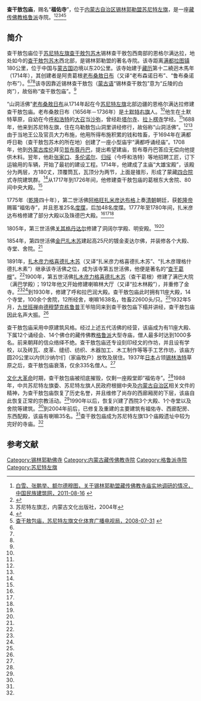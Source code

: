 {{otheruses|subject=苏尼特左旗的查干敖包庙|other=苏尼特右旗的查干敖包庙|查干敖包庙 (苏尼特右旗)}}
{{Infobox Tibetan Buddhist monastery
|name =查干敖包庙
|image = 
|image size = 250px
|alt = 
|caption = 
|t=
|w=
|to = 
|ipa={{IPA|}}
|z=
|thdl=
|e=
|tc=查干敖包廟
|s=查干敖包庙
|p=
|m=
|k=
|pushpin_map = 
|latd =  | latm =  | lats =  | latNS = 
|longd=  | longm= | longs =| longEW = 
|iso_region = 
|map_caption = 
|mapsize = 
|location_country = 中国
|location = {{CHN}}[[内蒙古自治区|内蒙古自治区]][[锡林郭勒盟|锡林郭勒盟]][[苏尼特左旗|苏尼特左旗]]
|coordinates_display =
|founded_by = [[老布桑敖日布|老布桑敖日布]]
|date_founded =1714年
|date_renovated =
|sect = [[格鲁派|格鲁派]]
|mather =
|children =
|dedicated_to = 
|tulku =
|head_lama = 
|head_mgh =
|no._of_monks = 
|architecture = 
|festivals =
|footnotes = 
}}

'''查干敖包庙'''，赐名“'''福佑寺'''”，位于[[内蒙古自治区|内蒙古自治区]][[锡林郭勒盟|锡林郭勒盟]][[苏尼特左旗|苏尼特左旗]]，是一座[[藏传佛教|藏传佛教]][[格鲁派|格鲁派]]寺院。<ref name=minzujianzhu>[http://www.naic.org.cn/chs/article.php?id=2394 白雪、张鹏举、额尔德穆图，关于锡林郭勒盟藏传佛教寺庙实地调研的情况，中国民族建筑网，2011-08-16] {{webarchive|url=https://web.archive.org/web/20111205152118/http://www.naic.org.cn/chs/article.php?id=2394 |date=2011-12-05 }}</ref><ref name=xilinribao>{{Cite web |url=http://www.xlglrbw.com/wenshi/2012-05/31/content_3540.htm |title=浅述喇嘛庙宇在锡盟革命斗争中的重要作用，锡林郭勒日报网，2012-05-31 |access-date=2013-07-21 |archive-date=2014-05-03 |archive-url=https://web.archive.org/web/20140503183503/http://www.xlglrbw.com/wenshi/2012-05/31/content_3540.htm |dead-url=yes }}</ref><ref name=qizhi>苏尼特左旗志，内蒙古文化出版社，2004年</ref><ref name=nmgxww>{{Cite web |url=http://xlgl.nmgnews.com.cn/article/20040114/38889_1.html |title=查干葛根与查干敖包庙，内蒙古新闻网，2004-01-14 |accessdate=2014-05-03 |archive-date=2014-05-03 |archive-url=https://web.archive.org/web/20140503152743/http://xlgl.nmgnews.com.cn/article/20040114/38889_1.html |dead-url=yes }}</ref><ref name=sntzqwtgd>[http://gdj.sntzq.gov.cn/wtj_xgyw/wtj_lygz/wtj_lyjd/200807/t20080731_276757.html 查干敖包庙，苏尼特左旗文化体育广播电视局，2008-07-31] {{webarchive|url=https://web.archive.org/web/20140503154622/http://gdj.sntzq.gov.cn/wtj_xgyw/wtj_lygz/wtj_lyjd/200807/t20080731_276757.html |date=2014-05-03 }}</ref>

==简介==
查干敖包庙位于[[苏尼特左旗|苏尼特左旗]][[查干敖包苏木|查干敖包苏木]]锡林查干敖包西南部的恩格尔满达拉，地处如今的[[查干敖包苏木|查干敖包苏木]]西北部，是锡林郭勒盟的著名寺院。该寺距离[[满都拉图镇|满都拉图镇]]180公里，位于中国与[[蒙古国|蒙古国]]边境以东20公里。该寺始建于[[藏历|藏历]]第十二繞迥木馬年（1714年），其创建者是阿贵葛根[[老布桑敖日布|老布桑敖日布]]（又译“老布森诺日布”、“鲁布桑诺尔布”）。<ref name=nmgxww/><ref name=qizhi/><ref name=sntzqwtgd/>该寺因靠近锡林查干敖包（[[蒙古语|蒙古语]]“锡林查干敖包”意为“丘陵的白岗”），故俗称“查干敖包庙”。<ref name=sntzqwtgd/>

“山洞活佛”[[老布桑敖日布|老布桑敖日布]]从1714年起在今[[苏尼特左旗|苏尼特左旗]]北部边疆的恩格尔满达拉修建查干敖包庙。老布桑敖日布（1656年－1736年）是[[土默特右旗|土默特右旗]]人。<ref name=qizhi/>他生在土默特草原，自幼在今[[呼和浩特|呼和浩特]]的[[大召|大召]]当[[沙弥|沙弥]]，曾经赴[[塔尔寺|塔尔寺]]、[[拉卜楞寺|拉卜楞寺]]学经。<ref name=nmgxww/>1688年，他来到苏尼特左旗，住在乌勒敖包山洞里讲经修行，故俗称“山洞活佛”。<ref name=qizhi/><ref name=nmgxww/>由于当地王公及官员大力布施，他用所得布施积累的钱和牲畜，于1694年在满都呼日勒（查干敖包苏木的所在地）创建了一座小型庙宇“满都呼诵经庙”。1708年，他到[[外蒙古|外蒙古]][[库伦|库伦]]拜见[[哲布尊丹巴|哲布尊丹巴]]，提出希望建庙，哲布尊丹巴答应无偿向他提供木料。翌年，他赴[[张家口|张家口]]、[[多伦诺尔|多伦诺尔]]、[[归绥|归绥]]（今呼和浩特）等地招聘工匠，订下运输用的车辆，开始了最初的建设工程。1714年，他建成了主庙“大雄宝殿”，该殿分为两层，方180丈，顶覆筒瓦，瓦顶分为两节，上面是锥形，形成了蒙藏[[四合院|四合院]]式寺院建筑群。<ref name=nmgxww/>从1717年到1726年间，他修建查干敖包庙的葛根东大舍院、80间中央大殿。<ref name=qizhi/>

1775年（[[乾隆|乾隆]]四十年），第二世活佛[[阿格旺扎米彦达布格|阿格旺扎米彦达布格]]上奏[[清朝|清朝]]朝廷，获[[乾隆帝|乾隆帝]]赐匾“福佑寺”，并且恩准25名[[度牒|度牒]]，后加48名度牒。1777年至1780年间，扎米彦达布格修建了部分大殿以及珠德巴大殿。<ref name=qizhi/><ref name=nmgxww/><ref name=sntzqwtgd/>

1805年，第三世活佛[[关其格丹达尔|关其格丹达尔]]修建了洞阔尔学殿、明安殿。<ref name=qizhi/><ref name=nmgxww/>

1854年，第四世活佛[[金巴扎木苏|金巴扎木苏]]建起高25尺的镀金麦达尔佛，并装修各个大殿、寺堂、舍院。<ref name=qizhi/>

1891年，[[扎木彦力格喜德扎木苏|扎木彦力格喜德扎木苏]]（又译“扎米彦力格喜德扎木苏”、“扎木彦理格什德扎木素”）继承该寺活佛之位，成为该寺第五世活佛，他便是著名的“[[查干葛根|查干葛根]]”。<ref name=nmgxww/>1900年，第五世活佛[[扎木彦力格喜德扎木苏|扎木彦力格喜德扎木苏]]（查干葛根）修建了满巴大院（满巴学殿）；1912年他又开始修建喇嘛林大厅（又译“拉木林殿”），并重修了金寺。<ref name=qizhi/><ref name=nmgxww/>到1930年，修建了呼和拉巴润大殿。查干敖包庙此时拥有11座大殿，14个寺堂，100余个舍院，12所经舍，喇嘛1638名，牲畜22600头/只。<ref name=qizhi/>1932年5月，[[九世班禅|九世班禅]]由[[德穆楚克栋鲁普|德穆楚克栋鲁普]]王爷陪同来到查干敖包庙下榻并讲经，查干敖包庙因此名声大振。<ref name=nmgxww/>

查干敖包庙采用中原建筑风格。经过上述五代活佛的经营，该庙成为有11座大殿、下属12个诵经会、14个佛仓的藏传佛教[[格鲁派|格鲁派]]大型寺庙，僧人最多时达到1000多名。前来朝拜的信众络绎不绝。查干敖包庙还专设刻印经文的作坊，并且设有学校，以及砖瓦、皮革、缝纫、纺织、木器加工、木工制作等等手工艺作坊，该庙方圆20公里以内供沙纳尔们（家庙牧户）放牧及居住。1937年[[日本|日本]]占领[[锡林浩特|锡林浩特]]草原之后，查干敖包庙衰落，仅余335名僧人。<ref name=nmgxww/>

[[文化大革命|文化大革命]]时期，查干敖包庙被彻底摧毁，仅剩一座殿堂即“福佑寺”。<ref name=nmgxww/>1988年，中共苏尼特左旗委、苏尼特左旗人民政府根据中央及[[内蒙古自治区|内蒙古自治区]]相关文件的精神，为查干敖包庙恢复了历史名誉，并且维修了尚存的西廊厢房的下层，该庙自此恢复正常的宗教活动。<ref name=sntzqwtgd/>1990年以后，恢复兴建了西院3个大殿、1个寺堂以及舍院等建筑。<ref name=qizhi/>到2004年前后，已修复及重建的主要建筑有福佑寺、西廊配房、东西配殿，该庙有喇嘛35名。<ref name=nmgxww/>查干敖包庙成为苏尼特左旗13个庙殿遗址中较为完好的寺庙。<ref name=sntzqwtgd/>

==参考文献==
{{reflist}}

[[Category:锡林郭勒佛寺|Category:锡林郭勒佛寺]] 
[[Category:内蒙古藏传佛教寺院|Category:内蒙古藏传佛教寺院]]
[[Category:格鲁派寺院|Category:格鲁派寺院]]
[[Category:苏尼特左旗|Category:苏尼特左旗]]